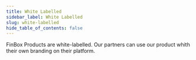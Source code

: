 ```yaml
---
title: White Labelled
sidebar_label: White Labelled
slug: white-labelled
hide_table_of_contents: false
---
```



FinBox Products are white-labelled. Our partners can use our product whith their own branding on their platform.